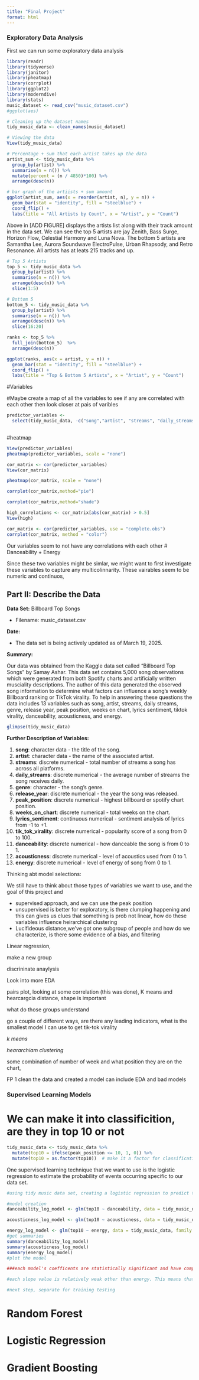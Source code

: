 ```yaml
---
title: "Final Project"
format: html
---
```


### Exploratory Data Analysis

First we can run some exploratory data analysis

```r
library(readr)
library(tidyverse)
library(janitor)
library(pheatmap)
library(corrplot)
library(ggplot2)
library(moderndive)
library(stats)
music_dataset <- read_csv("music_dataset.csv")
#ggplot(aes)
```

```r
# Cleaning up the dataset names 
tidy_music_data <- clean_names(music_dataset)

# Viewing the data
View(tidy_music_data)
```

```r
# Percentage + sum that each artist takes up the data
artist_sum <- tidy_music_data %>%
  group_by(artist) %>%
  summarise(n = n()) %>%
  mutate(percent = (n / 4850)*100) %>%
  arrange(desc(n))

# bar graph of the artiists + sum amount
ggplot(artist_sum, aes(x = reorder(artist, n), y = n)) +
  geom_bar(stat = "identity", fill = "steelblue") +
  coord_flip() +
  labs(title = "All Artists by Count", x = "Artist", y = "Count")
```
Above in [ADD FIGURE] displays the artists list along with their track amount in the data set. We can see the top 5 artists are jay Zenith, Bass Surge, Horizon Flow, Celestial Harmony and Luna Nova. The bottom 5 artists are Samantha Lee, Aurora Soundwave ElectroPulse, Urban Rhapsody, and Retro Resonance. All artists has at leats 215 tracks and up. 
```r
# Top 5 Artists
top_5 <- tidy_music_data %>%
  group_by(artist) %>%
  summarise(n = n()) %>%
  arrange(desc(n)) %>%
  slice(1:5) 

# Bottom 5 
bottom_5 <- tidy_music_data %>%
  group_by(artist) %>%
  summarise(n = n()) %>%
  arrange(desc(n)) %>%
  slice(16:20) 

ranks <- top_5 %>%
  full_join(bottom_5)  %>%
  arrange(desc(n))

ggplot(ranks, aes(x = artist, y = n)) +
  geom_bar(stat = "identity", fill = "steelblue") +
  coord_flip() +
  labs(title = "Top & Bottom 5 Artists", x = "Artist", y = "Count")
```



#Variables

#Maybe create a map of all the variables to see if any are correlated with each other then look closer at pais of varibles

```r
predictor_variables <-
  select(tidy_music_data, -c("song","artist", "streams", "daily_streams", "genre", "release_year"))
  
```

#heatmap

```r
View(predictor_variables)
pheatmap(predictor_variables, scale = "none")

```

```r
cor_matrix <- cor(predictor_variables)
View(cor_matrix)
```

```r
pheatmap(cor_matrix, scale = "none")
```

```r
corrplot(cor_matrix,method="pie")
```

```r
corrplot(cor_matrix,method="shade")

```

```r
high_correlations <- cor_matrix[abs(cor_matrix) > 0.5]
View(high)
```

```r
cor_matrix <- cor(predictor_variables, use = "complete.obs")
corrplot(cor_matrix, method = "color")
```

Our variables seem to not have any correlations with each other \# Danceability + Energy

Since these two variables might be simlar, we might want to first investigate these variables to capture any multicolinnarity. These vairables seem to be numeric and continuos,

## Part II: Describe the Data

**Data Set:** Billboard Top Songs

-   Filename: music_dataset.csv

**Date:**

-   The data set is being actively updated as of March 19, 2025.

**Summary:**

Our data was obtained from the Kaggle data set called "Billboard Top Songs" by Samay Ashar. This data set contains 5,000 song observations which were generated from both Spotify charts and artificially written musciality descriptions. The author of this data generated the observed song information to determine what factors can influence a song's weekly Billboard ranking or TikTok virality. To help in answering these questions the data includes 13 variables such as song, artist, streams, daily streams, genre, release year, peak position, weeks on chart, lyrics sentiment, tiktok virality, danceability, acousticness, and energy.

```r
glimpse(tidy_music_data)
```

**Further Description of Variables:**

1.  **song**: character data - the title of the song.
2.  **artist**: character data - the name of the associated artist.
3.  **streams**: discrete numerical - total number of streams a song has across all platforms.
4.  **daily_streams**: discrete numerical - the average number of streams the song receives daily.
5.  **genre**: character - the song's genre.
6.  **release_year**: discrete numerical - the year the song was released.
7.  **peak_position**: discrete numerical - highest billboard or spotify chart position.
8.  **weeks_on_chart**: discrete numerical - total weeks on the chart.
9.  **lyrics_sentiment**: continuous numerical - sentiment analysis of lyrics from -1 to +1.
10. **tik_tok_virality**: discrete numerical - popularity score of a song from 0 to 100.
11. **danceability**: discrete numerical - how danceable the song is from 0 to 1.
12. **acousticness**: discrete numerical - level of acoustics used from 0 to 1.
13. **energy**: discrete numerical - level of energy of song from 0 to 1.

Thinking abt model selections: 

We still have to think about those types of variables we want to use, and the goal of this project and 

- supervised approach, and we can use the peak position 
- unsupervised is better for exploratory, is there clumping happening and this can gives us clues that something is prob not linear, how do these variables influence heirarchical clustering 
- Luclfideous distance,we've got one subgroup of people and how do we characterize, is there some evidence of a bias, and filtering

Linear regression, 

make a new group 

discrininate anaylysis 

Look into more EDA 

pairs plot, looking at some correlation (this was done), K means and hearcargcia distance, shape is important

what do those groups understand 

go a couple of different ways, are there any leading indicators, what is the smallest model I can use to get tik-tok virality 

*k means*

*heararchiam clustering *

some combination of number of week and what position they are on the chart, 

FP 1
clean the data and created a model
can include EDA and bad models


### Supervised Learning Models
# We can make it into classificition, are they in top 10 or not

```r
tidy_music_data <- tidy_music_data %>%
  mutate(top10 = ifelse(peak_position <= 10, 1, 0)) %>%
  mutate(top10 = as.factor(top10))  # make it a factor for classification

```

One supervised learning technique that we want to use is the logistic regression to estimate the probability of events occurring specific to our data set.
```r
#using tidy music data set, creating a logistic regression to predict the occurrance of a song entering the top 10

#model creation
danceability_log_model <- glm(top10 ~ danceability, data = tidy_music_data, family = "binomial")

acousticness_log_model <- glm(top10 ~ acousticness, data = tidy_music_data, family = "binomial")

energy_log_model <- glm(top10 ~ energy, data = tidy_music_data, family = "binomial")
#get summaries
summary(danceability_log_model)
summary(acousticness_log_model)
summary(energy_log_model)
#plot the model

###each model's coefficents are statistically significant and have comparable AIC values.

#each slope value is relatively weak other than energy. This means that of the three predictors which are probabilities, songs with the highest 'energy' will be the best predictor of whether a song will make it onto the top 10 list.

#next step, separate for training testing
```


# Random Forest

# Logistic Regression

# Gradient Boosting

